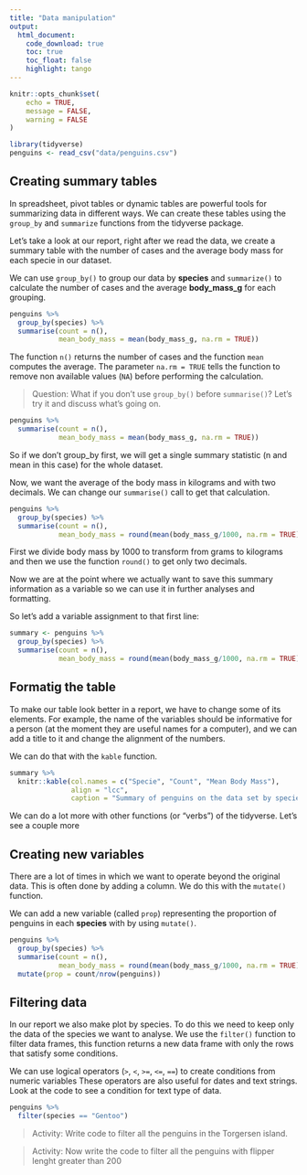 ```yaml
---
title: "Data manipulation"
output: 
  html_document:
    code_download: true
    toc: true
    toc_float: false
    highlight: tango
---
```


```r
knitr::opts_chunk$set(
	echo = TRUE,
	message = FALSE,
	warning = FALSE
)

library(tidyverse)
penguins <- read_csv("data/penguins.csv")
```

## Creating summary tables

In spreadsheet, pivot tables or dynamic tables are powerful tools for summarizing data in different ways. We can create these tables using the `group_by` and `summarize` functions from the tidyverse package. 

Let's take a look at our report, right after we read the data, we create a summary table with the number of cases and the average body mass for each specie in our dataset.

We can use `group_by()` to group our data by **species** and `summarize()` to calculate the number of cases and the average **body_mass_g** for each grouping.

```r

penguins %>% 
  group_by(species) %>% 
  summarise(count = n(),
            mean_body_mass = mean(body_mass_g, na.rm = TRUE))

```

The function `n()` returns the number of cases and the function `mean` computes the average. The parameter `na.rm = TRUE` tells the function to remove non available values (`NA`) before performing the calculation.

> Question: What if you don’t use `group_by()` before `summarise()`? Let’s try it and discuss what’s going on.

```r
penguins %>% 
  summarise(count = n(),
            mean_body_mass = mean(body_mass_g, na.rm = TRUE))
```

So if we don't group_by first, we will get a single summary statistic (n and mean in this case) for the whole dataset.

Now, we want the average of the body mass in kilograms and with two decimals. We can change our `summarise()` call to get that calculation.  

```r
penguins %>% 
  group_by(species) %>% 
  summarise(count = n(),
            mean_body_mass = round(mean(body_mass_g/1000, na.rm = TRUE), 2))
```

First we divide body mass by 1000 to transform from grams to kilograms and then we use the function `round()` to get only two decimals.

Now we are at the point where we actually want to save this summary information as a variable so we can use it in further analyses and formatting.

So let's add a variable assignment to that first line:

```r
summary <- penguins %>% 
  group_by(species) %>% 
  summarise(count = n(),
            mean_body_mass = round(mean(body_mass_g/1000, na.rm = TRUE), 2))
```

## Formatig the table

To make our table look better in a report, we have to change some of its elements. For example, the name of the variables should be informative for a person (at the moment they are useful names for a computer), and we can add a title to it and change the alignment of the numbers.

We can do that with the `kable` function.

```r
summary %>% 
  knitr::kable(col.names = c("Specie", "Count", "Mean Body Mass"),
               align = "lcc",
               caption = "Summary of penguins on the data set by specie.")
```

We can do a lot more with other functions (or "verbs") of the tidyverse. Let's see a couple more

## Creating new variables

There are a lot of times in which we want to operate beyond the original data. This is often done by adding a column. We do this with the `mutate()` function.

We can add a new variable (called `prop`) representing the proportion of penguins in each **species** with by using `mutate()`. 

```r
penguins %>% 
  group_by(species) %>% 
  summarise(count = n(),
            mean_body_mass = round(mean(body_mass_g/1000, na.rm = TRUE), 2)) %>%
  mutate(prop = count/nrow(penguins))

```

## Filtering data

In our report we also make plot by species. To do this we need to keep only the data of the species we want to analyse.  We use the `filter()` function to filter data frames, this function returns a new data frame with only the rows that satisfy some conditions.

We can use logical operators (`>`, `<`, `>=`, `<=`, `==`) to create conditions from numeric variables  These operators are also useful for dates and text strings. Look at the code to see a condition for text type of data.

```r
penguins %>% 
  filter(species == "Gentoo")
```

> Activity: Write code to filter all the penguins in the Torgersen island.

> Activity: Now write the code to filter all the penguins with flipper lenght greater than 200

